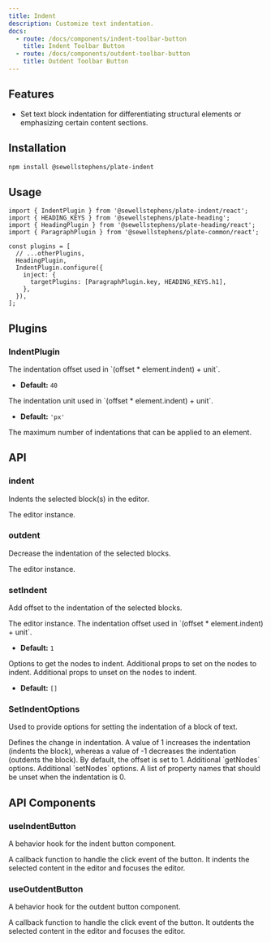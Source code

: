 ```yaml
---
title: Indent
description: Customize text indentation.
docs:
  - route: /docs/components/indent-toolbar-button
    title: Indent Toolbar Button
  - route: /docs/components/outdent-toolbar-button
    title: Outdent Toolbar Button
---
```


<ComponentPreview name="playground-demo" id="indent" />

<PackageInfo>

## Features

- Set text block indentation for differentiating structural elements or emphasizing certain content sections.

</PackageInfo>

## Installation

```bash
npm install @sewellstephens/plate-indent
```

## Usage

```tsx
import { IndentPlugin } from '@sewellstephens/plate-indent/react';
import { HEADING_KEYS } from '@sewellstephens/plate-heading';
import { HeadingPlugin } from '@sewellstephens/plate-heading/react';
import { ParagraphPlugin } from '@sewellstephens/plate-common/react';

const plugins = [
  // ...otherPlugins,
  HeadingPlugin,
  IndentPlugin.configure({
    inject: {
      targetPlugins: [ParagraphPlugin.key, HEADING_KEYS.h1],
    },
  }),
];
```

## Plugins

### IndentPlugin

<APIOptions>
<APIItem name="offset" type="number" optional>
The indentation offset used in `(offset * element.indent) + unit`.

- **Default:** `40`

</APIItem>
<APIItem name="unit" type="string" optional>
The indentation unit used in `(offset * element.indent) + unit`.

- **Default:** `'px'`

</APIItem>
<APIItem name="indentMax" type="number" optional>
The maximum number of indentations that can be applied to an element.
</APIItem>
</APIOptions>

## API

### indent

Indents the selected block(s) in the editor.

<APIParameters>
  <APIItem name="editor" type="PlateEditor">
    The editor instance.
  </APIItem>
  <APIItem name="options" type="SetIndentOptions" optional></APIItem>
</APIParameters>

### outdent

Decrease the indentation of the selected blocks.

<APIParameters>
  <APIItem name="editor" type="PlateEditor">
    The editor instance.
  </APIItem>
  <APIItem name="options" type="SetIndentOptions" optional></APIItem>
</APIParameters>

### setIndent

Add offset to the indentation of the selected blocks.

<APIParameters>
<APIItem name="editor" type="PlateEditor">
The editor instance.
</APIItem>
<APIItem name="options" type="SetIndentOptions" optional>
<APISubList>
<APISubListItem parent="options" name="offset" type="number" optional>
The indentation offset used in `(offset * element.indent) + unit`.

- **Default:** `1`

</APISubListItem>
<APISubListItem
  parent="options"
  name="getNodesOptions"
  type="GetNodeEntriesOptions & UnhangRangeOptions"
  optional
>
Options to get the nodes to indent.
</APISubListItem>
<APISubListItem
  parent="options"
  name="setNodesProps"
  types="object"
  optional
>
Additional props to set on the nodes to indent.
</APISubListItem>
<APISubListItem
  parent="options"
  name="unsetNodesProps"
  types="string[]"
  optional
>
Additional props to unset on the nodes to indent.

- **Default:** `[]`

</APISubListItem>
</APISubList>

</APIItem>
</APIParameters>

### SetIndentOptions

Used to provide options for setting the indentation of a block of text.

<APIState>
  <APIItem name="offset" type="number">
    Defines the change in indentation. A value of 1 increases the indentation
    (indents the block), whereas a value of -1 decreases the indentation
    (outdents the block). By default, the offset is set to 1.
  </APIItem>
  <APIItem
    name="getNodesOptions"
    type="GetNodeEntriesOptions&lt;V&gt; &amp; UnhangRangeOptions"
  >
    Additional `getNodes` options.
  </APIItem>
  <APIItem name="setNodesProps" type="function">
    Additional `setNodes` options.
  </APIItem>
  <APIItem name="unsetNodesProps" type="string[]">
    A list of property names that should be unset when the indentation is 0.
  </APIItem>
</APIState>

## API Components

### useIndentButton

A behavior hook for the indent button component.

<APIReturns>
  <APIItem name="props" type="object">
    <APISubList>
      <APISubListItem parent="props" name="onClick" type="function">
        A callback function to handle the click event of the button. It indents
        the selected content in the editor and focuses the editor.
      </APISubListItem>
    </APISubList>
  </APIItem>
</APIReturns>

### useOutdentButton

A behavior hook for the outdent button component.

<APIReturns>
  <APIItem name="props" type="object">
    <APISubList>
      <APISubListItem parent="props" name="onClick" type="function">
        A callback function to handle the click event of the button. It outdents
        the selected content in the editor and focuses the editor.
      </APISubListItem>
    </APISubList>
  </APIItem>
</APIReturns>